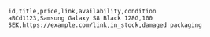 ```csv
id,title,price,link,availability,condition
aBCd1123,Samsung Galaxy S8 Black 128G,100 SEK,https://example.com/link,in_stock,damaged packaging
```